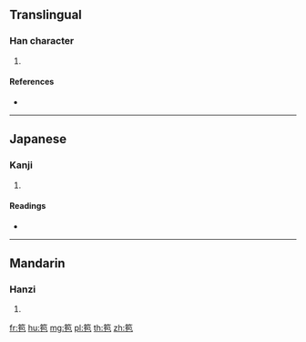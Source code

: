 {{character info/new}}
==Translingual==

===Han character===
{{Han char|rn=118|rad=竹|as=05|sn=11|four=88712|canj=HPRU}}

# {{defn|Han|sort=竹05}}

====References====
* {{Han ref|kx=0880.110|dkj=25928|hdz=52958.130|uh=7B23|ud=31523|bh=D6DD|bd=55005}}

----

==Japanese==

===Kanji===
{{ja-kanji|grade=|rs=竹05}}

# {{defn|lang=ja|sort=竹05}}

====Readings====
* {{ja-readings|on=[[ほう]] (hō), [[ひょう]] (hyō), [[こう]] (kō), [[きょう]] (kyō)|kun=|nanori=}}

----

==Mandarin==

===Hanzi===
{{cmn-hanzi|pin=[[bāo]] ([[bao1]])|wg=pao<sup>1</sup>}}

# {{defn|lang=cmn|sort=竹05}}

[[fr:笣]]
[[hu:笣]]
[[mg:笣]]
[[pl:笣]]
[[th:笣]]
[[zh:笣]]